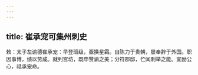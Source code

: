 ```yaml
---
---
---
```

title: 崔承宠可集州刺史
---



敕：太子左谕德崔承宠：早登班级，亟换星霜。自陈力于贵朝，屡奉辞于外国。职因事博，绩以劳成。就列宫坊，既申赞谕之美；分符郡邸，伫闻刺举之能。宜励公心，祗承宠命。